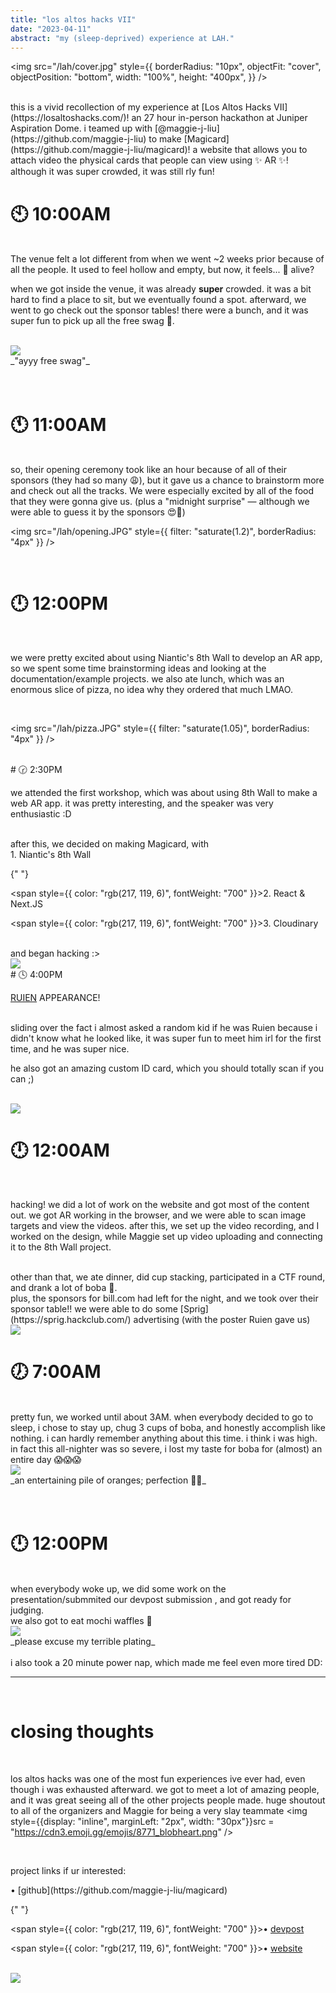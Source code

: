 ```yaml
---
title: "los altos hacks VII"
date: "2023-04-11"
abstract: "my (sleep-deprived) experience at LAH."
---
```


<img
  src="/lah/cover.jpg"
  style={{
    borderRadius: "10px",
    objectFit: "cover",
    objectPosition: "bottom",
    width: "100%",
    height: "400px",
  }}
/>

<br />
this is a vivid recollection of my experience at [Los Altos Hacks VII](https://losaltoshacks.com/)!
an 27 hour in-person hackathon at Juniper Aspiration Dome. i teamed up with [@maggie-j-liu](https://github.com/maggie-j-liu)
to make [Magicard](https://github.com/maggie-j-liu/magicard)! a website that allows
you to attach video the physical cards that people can view using ✨ AR ✨!

<br />
although it was super crowded, it was still rly fun!
<br />

# 🕙 10:00AM

<br />
The venue felt a lot different from when we went ~2 weeks prior because of all the
people. It used to feel hollow and empty, but now, it feels... 🐛 alive?

<br />

when we got inside the venue, it was already **super** crowded. it was a bit hard to find a place to sit,
but we eventually found a spot. afterward, we went to go check out the sponsor tables! there were a bunch,
and it was super fun to pick up all the free swag 👕.

<br />
<div style={{ display: "inline-grid", gridTemplateRows: "1fr " }}>
  <img src="/lah/swag.jpg" />
  <div
    style={{
      borderRadius: "0px 0px 3px 3px",
      padding: "7px",
      backgroundColor: "rgb(0, 0, 0, 0.1)",
      width: "auto",
    }}
  >
    _"ayyy free swag"_
  </div>
</div>
<br />
<br />

# 🕚 11:00AM

<br />
so, their opening ceremony took like an hour because of all of their sponsors (they
had so many 😩), but it gave us a chance to brainstorm more and check out all the
tracks. We were especially excited by all of the food that they were gonna give us.
(plus a "midnight surprise" &mdash; although we were able to guess it by the sponsors
😍🧋)

<br />

<img
  src="/lah/opening.JPG"
  style={{ filter: "saturate(1.2)", borderRadius: "4px" }}
/>

<br />

# 🕛 12:00PM

<br />

we were pretty excited about using Niantic's 8th Wall to develop an AR app,
so we spent some time brainstorming ideas and looking at the documentation/example projects.
we also ate lunch, which was an enormous slice of pizza, no idea why they ordered that much LMAO.

<br />

<img
  src="/lah/pizza.JPG"
  style={{ filter: "saturate(1.05)", borderRadius: "4px" }}
/>

<br />
# 🕝 2:30PM
<br />

we attended the first workshop, which was about using 8th Wall to make a web AR app.
it was pretty interesting, and the speaker was very enthusiastic :D

<br />
after this, we decided on making Magicard, with

<div style={{ marginLeft: "20px" }}>
  <span style={{ color: "rgb(217, 119, 6)", fontWeight: "700" }}>1.</span>
  Niantic's 8th Wall

{" "}

<span style={{ color: "rgb(217, 119, 6)", fontWeight: "700" }}>2.</span>
React & Next.JS

  <span style={{ color: "rgb(217, 119, 6)", fontWeight: "700" }}>3.</span>
Cloudinary
</div>
<br />
and began hacking :>
<br />
<img
  src="/lah/workshop.JPG"
  style={{  borderRadius: "4px" }}
/>
<br />
# 🕓 4:00PM
<br />

[RUIEN](https://rluo.dev) APPEARANCE!

<br />
sliding over the fact i almost asked a random kid if he was Ruien because i didn't
know what he looked like, it was super fun to meet him irl for the first time, and
he was super nice.
<br />

he also got an amazing custom ID card, which you should totally scan if you can ;)

<br />
<img src="/lah/ruien.JPG" style={{ width: "500px", borderRadius: "4px" }} />
<br />

# 🕛 12:00AM

<br />

hacking! we did a lot of work on the website and got most of the content out.
we got AR working in the browser, and we were able to scan image targets and view the videos.
after this, we set up the video recording, and I worked on the design, while Maggie set up video
uploading and connecting it to the 8th Wall project.

<br />
other than that, we ate dinner, did cup stacking, participated in a CTF round, and
drank a lot of boba 🧋.
<br />
plus, the sponsors for bill.com had left for the night, and we took over their sponsor
table!! we were able to do some [Sprig](https://sprig.hackclub.com/) advertising
(with the poster Ruien gave us)

<br />
<img
  src="/lah/sponsor_takeover.JPG"
  style={{ filter: "saturate(1.2)", borderRadius: "4px" }}
/>
<br />

# 🕖 7:00AM

<br />
pretty fun, we worked until about 3AM. when everybody decided to go to sleep, i chose
to stay up, chug 3 cups of boba, and honestly accomplish like nothing. i can hardly
remember anything about this time. i think i was high.
<br />
in fact this all-nighter was so severe, i lost my taste for boba for (almost) an
entire day 😱😱😱

<br />

<div style={{ display: "inline-grid", gridTemplateRows: "1fr " }}>
  <img
    src="/lah/ORANGETOWER.JPG"
    style={{ filter: "saturate(1.2)", width: "800px", borderRadius: "4px" }}
  />
  <div
    style={{
      borderRadius: "0px 0px 3px 3px",
      padding: "7px",
      backgroundColor: "rgb(0, 0, 0, 0.1)",
      width: "auto",
    }}
  >
    _an entertaining pile of oranges; perfection 🧑‍🍳_
  </div>
</div>
<br />
<br />

# 🕛 12:00PM

<br />
when everybody woke up, we did some work on the presentation/submmited our devpost
submission , and got ready for judging.

<br />
we also got to eat mochi waffles 🧇
<br />

<div style={{ display: "inline-grid", gridTemplateRows: "1fr " }}>
  <img
    src="/lah/waffles.JPG"
    style={{ filter: "saturate(1.2)", width: "600px", borderRadius: "4px" }}
  />
  <div
    style={{
      borderRadius: "0px 0px 3px 3px",
      padding: "7px",
      backgroundColor: "rgb(0, 0, 0, 0.1)",
      width: "auto",
    }}
  >
    _please excuse my terrible plating_
  </div>
</div>
<br />i also took a 20 minute power nap, which made me feel even more tired DD:

---

<br />

# closing thoughts

<br />

los altos hacks was one of the most fun experiences ive ever had, even though i
was exhausted afterward. we got to meet a lot of amazing people, and it was great
seeing all of the other projects people made. huge shoutout to all of the organizers and
Maggie for being a very slay teammate <img style={{display: "inline", marginLeft: "2px", width: "30px"}}src = "https://cdn3.emoji.gg/emojis/8771_blobheart.png" />

<br />

project links if ur interested:

<div style={{ marginLeft: "20px" }}>
  <span style={{ color: "rgb(217, 119, 6)", fontWeight: "700" }}>&#8226;</span>
  [github](https://github.com/maggie-j-liu/magicard)

{" "}

<span style={{ color: "rgb(217, 119, 6)", fontWeight: "700" }}>&#8226;</span>
[devpost](https://devpost.com/software/magicard)

  <span style={{ color: "rgb(217, 119, 6)", fontWeight: "700" }}>&#8226;</span>
[website](https://magicard.vercel.app/)
</div>
<br />
 <img
    src="/lah/WEFINISHED.JPG"
    style={{ filter: "saturate(1.2)", width: "600px", borderRadius: "4px" }}
  />
